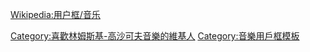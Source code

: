 {{Userbox
  |id=[[檔案:Walentin Alexandrowitsch Serow 004.jpg|60px]]
  |id-c=blue
  |info=<span lang="zh-tw">這個用戶喜歡聽'''[[尼古拉·里姆斯基-科萨科夫|-{zh-hans:里姆斯基-科萨科夫;zh-hant:林姆斯基-高沙可夫;}-]]'''的作品。</span>
  |info-c=white
  |info-s=9
  |border-c=black
}}<includeonly>[[Category:喜歡林姆斯基-高沙可夫音樂的維基人]]</includeonly><noinclude>
{{Clear}}

[[Wikipedia:用户框/音乐]]

[[Category:音樂用戶框模板]]

</noinclude>